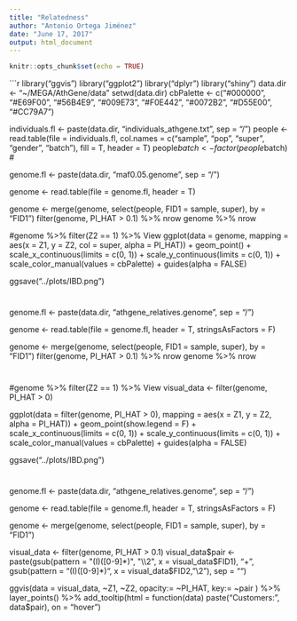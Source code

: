 ```yaml
---
title: "Relatedness"
author: "Antonio Ortega Jiménez"
date: "June 17, 2017"
output: html_document
---
```


```r
knitr::opts_chunk$set(echo = TRUE)
```

```r
library("ggvis")
library("ggplot2")
library("dplyr")
library("shiny")
data.dir <- "~/MEGA/AthGene/data"
setwd(data.dir)
cbPalette <- c("#000000", "#E69F00", "#56B4E9", "#009E73", "#F0E442", "#0072B2", "#D55E00", "#CC79A7")

individuals.fl <- paste(data.dir, "individuals_athgene.txt", sep = "/")
people <- read.table(file = individuals.fl,
                     col.names = c("sample", "pop", "super", "gender", "batch"),
                     fill = T, header = T)
people$batch <- factor(people$batch)
#

genome.fl <- paste(data.dir, "maf0.05.genome", sep = "/")

genome <- read.table(file = genome.fl, header = T)

genome <- merge(genome, select(people, FID1 = sample, super), by = "FID1")
filter(genome, PI_HAT > 0.1) %>% nrow
genome %>% nrow


#genome %>% filter(Z2 == 1) %>% View
ggplot(data = genome,
       mapping = aes(x = Z1, y = Z2, col = super, alpha = PI_HAT)) +
  geom_point() +
  scale_x_continuous(limits = c(0, 1)) +
  scale_y_continuous(limits = c(0, 1)) +
  scale_color_manual(values = cbPalette) +
  guides(alpha = FALSE)

ggsave("../plots/IBD.png")

#
genome.fl <- paste(data.dir, "athgene_relatives.genome", sep = "/")

genome <- read.table(file = genome.fl, header = T, stringsAsFactors = F)

genome <- merge(genome, select(people, FID1 = sample, super), by = "FID1")
filter(genome, PI_HAT > 0.1) %>% nrow
genome %>% nrow

#
#genome %>% filter(Z2 == 1) %>% View
visual_data <- filter(genome, PI_HAT > 0)





ggplot(data = filter(genome, PI_HAT > 0),
       mapping = aes(x = Z1, y = Z2, alpha = PI_HAT)) +
  geom_point(show.legend = F) +
  scale_x_continuous(limits = c(0, 1)) +
  scale_y_continuous(limits = c(0, 1)) +
  scale_color_manual(values = cbPalette) +
  guides(alpha = FALSE)

ggsave("../plots/IBD.png")



#
genome.fl <- paste(data.dir, "athgene_relatives.genome", sep = "/")

genome <- read.table(file = genome.fl, header = T, stringsAsFactors = F)

genome <- merge(genome, select(people, FID1 = sample, super), by = "FID1")


visual_data <- filter(genome, PI_HAT > 0.1)
visual_data$pair <- 
  paste(gsub(pattern = "(I)([0-9]*)", "\\2", x = visual_data$FID1),
        "+",
        gsub(pattern = "(I)([0-9]*)", x = visual_data$FID2, "\\2"),
        sep = "")


ggvis(data = visual_data, 
      ~Z1, ~Z2,
      opacity:= ~PI_HAT,
      key:= ~pair
) %>%
  layer_points() %>%
  add_tooltip(html = function(data) paste("Customers: ", data$pair),
              on = "hover")
